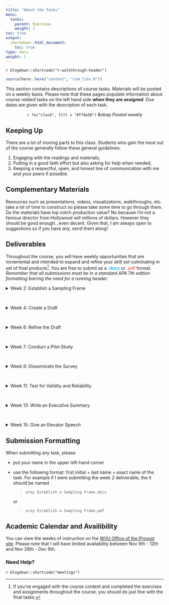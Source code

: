 ```yaml
---
title: "About the Tasks"
menu:
  tasks:
    parent: Overview
    weight: 1
toc: true
output:
  rmarkdown::html_document:
    toc: true
type: docs
weight: 1
---
```


`r blogdown::shortcode("r-walkthrough-header")`

```r
source(here::here("content", "com_libs.R"))
```

This section contains descriptions of course tasks. Materials will be posted on a weekly basis. Please note that these pages populate information about course related tasks on the left hand side **when they are assigned**. Due dates are given with the description of each task.

<center>
`r fa("clock", fill = "#ff4e50")` &nbsp <i>Posted weekly</i>
</center>

## Keeping Up

There are a lot of moving parts to this class. Students who gain the most out of the course generally follow these general guidelines:

1. Engaging with the readings and materials;
2. Putting in a good faith effort but also asking for help when needed; 
3. Keeping a respectful, open, and honest line of communication with me and your peers if possible.

## Complementary Materials 

Resources such as presentations, videos, visualizations, walkthroughs, etc. take a lot of time to construct so please take some time to go through them. Do the materials have top notch production value? No because I'm not a famous director from Hollywood will millions of dollars. However they should be good enough...even decent. Given that, I am always open to suggestions so if you have any, send them along!

## Deliverables

Throughout the course, you will have weekly opportunities that are incremental and intended to expand and refine your skill set culminating in set of final products[^final]. You are free to submit as a <span style="color:#12b8ff;font-weight: bold;">.docx</span> or <span style="color:#f47a7b;font-weight: bold;">.pdf</span> format. *Remember that all submissions must be in a standard APA 7th edition formatting barring the need for a running header.*

<div id="anchorwk2"> 
<details><summary>Week 2: Establish a Sampling Frame</summary>
<br>
<p>
Construct a one to three paragraph case for a population (and its corresponding size) that needs to be surveyed, an estimate of the sample size, why it needs to be studied, and what type of data should be collected. Furthermore include at least one evaluation and/or research question and intended analyses.
<br>
<br>
<i>Note: A population does not necessarily refer to people.</i>
</p>
</details>
</div>
<br>

<div id="anchorwk4">
<details><summary>Week 4: Create a Draft</summary>
<br>
<p>
Create a draft of your instrument in both skeleton and digital forms. Include both direct and indirect measures for each item. 
<br>
<br>
<i>Note: If the instrument is housed elsewhere (e.g. Qualtrics), then simply provide a link and ensure that access is granted to me.</i>
</p>
</details>
</div>
<br>

<div id="anchorwk6">
<details><summary>Week 6: Refine the Draft</summary>
<br>
<p>
Based on feedback, amend both the instrument and skeleton and resubmit for further assessment. Explicitly detail what changes were made using a matrix. Please reach out for additional help as needed.
</p>
</details>
</div>
<br>

<div id="anchorwk8">
<details><summary>Week 7: Conduct a Pilot Study</summary>
<br>
<p>
Execute at least two pilot studies. Update both the instrument and skeleton and resubmit for further assessment. Furthermore submit a two to three paragraph synopsis describing those who assessed the instrument and summarize their contributions. Then provide your approach to accepting or declining their feedback, including those that may have conflicted.
<br>
<br>
<i>Note: You should not explicitly identify those who helped, rather describe their credentials and the characteristics that make each individual helpful as a reviewer.</i>
</p>
</details>
</div>
<br>

<div id="anchorwk8">
<details><summary>Week 8: Disseminate the Survey</summary>
<br>
<p>
Administer the instrument on a standard two-week cycle unless other arrangements have been made.
</p>
</details>
</div>
<br>

<div id="anchorwk11">
<details><summary>Week 11: Test for Validity and Reliability</summary>
<br>
<p>
Use the collected data to conduct an EFA, CFA, or PCA to assess instrument validity and reliability. Submit a one paragraph descriptive summary of the findings and Rmarkdown file.
</p>
</details>
</div>
<br>

<div id="anchorwk13">
<details><summary>Week 13: Write an Executive Summary</summary>
<br>
<p>
Create a one to three page summary describing the research or evaluation question(s), sampling frame, design, methodology, analysis, and findings. Include at least two data visualizations within the body.
</p>
</details>
</div>
<br>

<div id="anchorwk15">
<details><summary>Week 15: Give an Elevator Speech</summary>
<br>
<p>
After reviewing feedback, create a short one minute summary describing the research or evaluation question(s), sampling frame, design, methodology, analysis, and findings. Additionally provide a brief discussion of what you would do differently if given the chance.
</p>
</details>
</div>

[^final]: If you've engaged with the course content and completed the exercises and assignments throughout the course, you should do just fine with the final tasks.

## Submission Formatting

When submitting any task, please 

- put your name in the upper left-hand corner

- use the following format: first initial + last name + exact name of the task. For example if I were submitting the week 2 deliverable, the it should be named
  
  > `aroy Establish a Sampling Frame.docx`
  
  or 
  
  >`aroy Establish a Sampling Frame.pdf`

## Academic Calendar and Availibility

You can view the weeks of instruction on the [WVU Office of the Provost site](https://provost.wvu.edu/academic-calendar/weeks-of-instruction). Please note that I will have limited availability between Nov 9th - 12th and Nov 28th - Dec 9th.

### Need Help?

`r blogdown::shortcode("meetings")`
